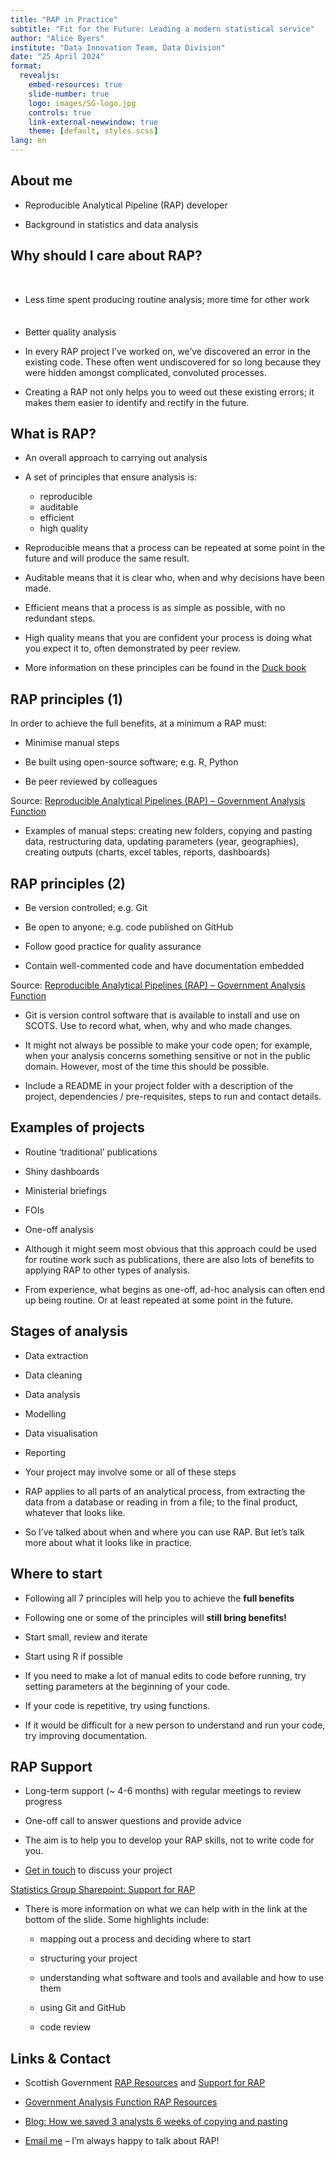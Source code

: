 ```yaml
---
title: "RAP in Practice"
subtitle: "Fit for the Future: Leading a modern statistical service"
author: "Alice Byers"
institute: "Data Innovation Team, Data Division"
date: "25 April 2024"
format:
  revealjs: 
    embed-resources: true
    slide-number: true
    logo: images/SG-logo.jpg
    controls: true
    link-external-newwindow: true
    theme: [default, styles.scss]
lang: en
---
```


## About me

* Reproducible Analytical Pipeline (RAP) developer

* Background in statistics and data analysis


## Why should I care about RAP?

<br>

::: {.incremental}

* Less time spent producing routine analysis; more time for other work

<div style="line-height:50%;"><br></div>

* Better quality analysis

:::

::: {.notes}
* In every RAP project I've worked on, we've discovered an error in the existing code. These often went undiscovered for so long because they were hidden amongst complicated, convoluted processes.

* Creating a RAP not only helps you to weed out these existing errors; it makes them easier to identify and rectify in the future.
:::


## What is RAP?

* An overall approach to carrying out analysis

* A set of principles that ensure analysis is:

   * reproducible
   * auditable
   * efficient
   * high quality
   
::: {.notes}
* Reproducible means that a process can be repeated at some point in the future and will produce the same result.

* Auditable means that it is clear who, when and why decisions have been made.

* Efficient means that a process is as simple as possible, with no redundant steps.

* High quality means that you are confident your process is doing what you expect it to, often demonstrated by peer review.

* More information on these principles can be found in the [Duck book](https://best-practice-and-impact.github.io/qa-of-code-guidance/principles.html)
:::
   
   
## RAP principles (1)

In order to achieve the full benefits, at a minimum a RAP must:

::: {.incremental}

* Minimise manual steps

* Be built using open-source software; e.g. R, Python

* Be peer reviewed by colleagues

:::

::: {.footer}
Source: [Reproducible Analytical Pipelines (RAP) – Government Analysis Function](https://analysisfunction.civilservice.gov.uk/support/reproducible-analytical-pipelines/)
:::

::: {.notes}
* Examples of manual steps: creating new folders, copying and pasting data, restructuring data, updating parameters (year, geographies), creating outputs (charts, excel tables, reports, dashboards) 

:::


## RAP principles (2)

::: {.incremental}

* Be version controlled; e.g. Git

* Be open to anyone; e.g. code published on GitHub

* Follow good practice for quality assurance

* Contain well-commented code and have documentation embedded

:::

::: footer
Source: [Reproducible Analytical Pipelines (RAP) – Government Analysis Function](https://analysisfunction.civilservice.gov.uk/support/reproducible-analytical-pipelines/)
:::

::: {.notes}
* Git is version control software that is available to install and use on SCOTS. Use to record what, when, why and who made changes. 

* It might not always be possible to make your code open; for example, when your analysis concerns something sensitive or not in the public domain. However, most of the time this should be possible. 

* Include a README in your project folder with a description of the project, dependencies / pre-requisites, steps to run and contact details.
:::

   
## Examples of projects

* Routine 'traditional' publications

* Shiny dashboards

* Ministerial briefings

* FOIs

* One-off analysis
   
::: {.notes}
* Although it might seem most obvious that this approach could be used for routine work such as publications, there are also lots of benefits to applying RAP to other types of analysis.

* From experience, what begins as one-off, ad-hoc analysis can often end up being routine. Or at least repeated at some point in the future. 
:::


## Stages of analysis

* Data extraction

* Data cleaning

* Data analysis

* Modelling

* Data visualisation

* Reporting

::: {.notes}
* Your project may involve some or all of these steps

* RAP applies to all parts of an analytical process, from extracting the data from a database or reading in from a file; to the final product, whatever that looks like.

* So I've talked about when and where you can use RAP. But let's talk more about what it looks like in practice.
:::


## Where to start

* Following all 7 principles will help you to achieve the **full benefits**

::: {.incremental}

* Following one or some of the principles will **still bring benefits!**

* Start small, review and iterate

:::

::: {.notes}
* Start using R if possible

* If you need to make a lot of manual edits to code before running, try setting parameters at the beginning of your code.

* If your code is repetitive, try using functions.

* If it would be difficult for a new person to understand and run your code, try improving documentation.
:::


## RAP Support

* Long-term support (~ 4-6 months) with regular meetings to review progress

* One-off call to answer questions and provide advice

* The aim is to help you to develop your RAP skills, not to write code for you.

* [Get in touch](mailto:alice.byers@gov.scot;thomas.wilson@gov.scot?subject=RAP Support) to discuss your project

::: {.footer}
[Statistics Group Sharepoint: Support for RAP](https://scotsconnect.sharepoint.com/sites/StatisticsGroup-Org-SG/SitePages/Support-for-Reproducible-Analytical-Pipelines.aspx)
:::

::: {.notes}
* There is more information on what we can help with in the link at the bottom of the slide. Some highlights include:

   * mapping out a process and deciding where to start
   
   * structuring your project
   
   * understanding what software and tools and available and how to use them
   
   * using Git and GitHub
   
   * code review
:::


## Links & Contact

* Scottish Government [RAP Resources](https://scotsconnect.sharepoint.com/sites/StatisticsGroup-Org-SG/SitePages/Reproducible-Analytical-Pipelines-Resources.aspx) and [Support for RAP](https://scotsconnect.sharepoint.com/sites/StatisticsGroup-Org-SG/SitePages/Support-for-Reproducible-Analytical-Pipelines.aspx)

* [Government Analysis Function RAP Resources](https://analysisfunction.civilservice.gov.uk/support/reproducible-analytical-pipelines/)

* [Blog: How we saved 3 analysts 6 weeks of copying and pasting](https://blogs.gov.scot/statistics/2023/07/24/reproducible-analytical-pipelines-how-we-saved-3-analysts-6-weeks-of-copying-and-pasting/)

* [Email me](mailto:alice.byers@gov.scot) -- I'm always happy to talk about RAP!
